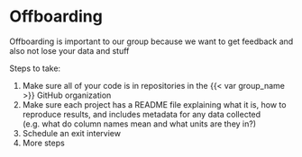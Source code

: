 # Offboarding

Offboarding is important to our group because we want to get feedback and also not lose your data and stuff

Steps to take:

1.  Make sure all of your code is in repositories in the {{< var group_name >}} GitHub organization
2.  Make sure each project has a README file explaining what it is, how to reproduce results, and includes metadata for any data collected (e.g. what do column names mean and what units are they in?)
3.  Schedule an exit interview
4.  More steps
